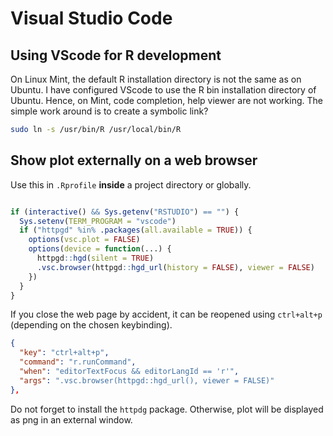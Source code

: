 # Visual Studio Code

## Using VScode for R development

On Linux Mint, the default R installation directory is not the same as on Ubuntu. I have configured VScode to use the R bin installation directory of Ubuntu. Hence, on Mint, code completion, help viewer are not working. The simple work around is to create a symbolic link?

```bash
sudo ln -s /usr/bin/R /usr/local/bin/R
```

## Show plot externally on a web browser

Use this in `.Rprofile` **inside** a project directory or globally.

```r

if (interactive() && Sys.getenv("RSTUDIO") == "") {
  Sys.setenv(TERM_PROGRAM = "vscode")
  if ("httpgd" %in% .packages(all.available = TRUE)) {
    options(vsc.plot = FALSE)
    options(device = function(...) {
      httpgd::hgd(silent = TRUE)
      .vsc.browser(httpgd::hgd_url(history = FALSE), viewer = FALSE)
    })
  }
}
```

If you close the web page by accident, it can be reopened using `ctrl+alt+p` (depending on the chosen keybinding).

```json
{
  "key": "ctrl+alt+p",
  "command": "r.runCommand",
  "when": "editorTextFocus && editorLangId == 'r'",
  "args": ".vsc.browser(httpgd::hgd_url(), viewer = FALSE)"
},
```

::: {.callout-important}
Do not forget to install the `httpdg` package. Otherwise, plot will be displayed as png in an external window.
:::
